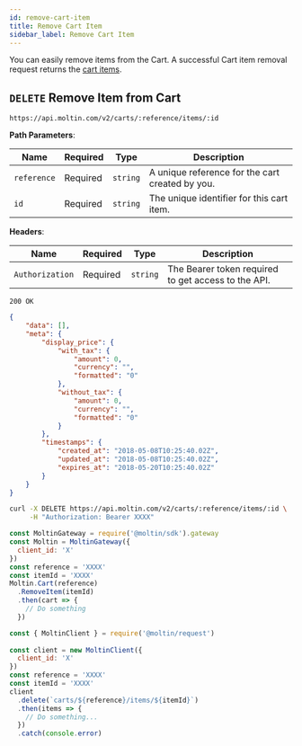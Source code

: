 ```yaml
---
id: remove-cart-item
title: Remove Cart Item
sidebar_label: Remove Cart Item
---
```


You can easily remove items from the Cart. A successful Cart item removal request returns the [cart items](index.md).

## `DELETE` Remove Item from Cart

```http
https://api.moltin.com/v2/carts/:reference/items/:id
```

<!--DOCUSAURUS_CODE_TABS-->

<!-- Request -->

**Path Parameters**:

| Name | Required | Type | Description |
| --- | --- | --- | --- |
| `reference` | Required | `string` | A unique reference for the cart created by you. |
| `id` | Required | `string` | The unique identifier for this cart item. |

**Headers**:

| Name | Required | Type | Description |
| --- | --- | --- | --- |
| `Authorization` | Required | `string` | The Bearer token required to get access to the API. |


<!-- Response -->

`200 OK`


```json
{
    "data": [],
    "meta": {
        "display_price": {
            "with_tax": {
                "amount": 0,
                "currency": "",
                "formatted": "0"
            },
            "without_tax": {
                "amount": 0,
                "currency": "",
                "formatted": "0"
            }
        },
        "timestamps": {
            "created_at": "2018-05-08T10:25:40.02Z",
            "updated_at": "2018-05-08T10:25:40.02Z",
            "expires_at": "2018-05-20T10:25:40.02Z"
        }
    }
}
```

<!--END_DOCUSAURUS_CODE_TABS-->

<!--DOCUSAURUS_CODE_TABS-->

<!--cURL-->

```bash
curl -X DELETE https://api.moltin.com/v2/carts/:reference/items/:id \
     -H "Authorization: Bearer XXXX"
```

<!--JavaScript SDK-->

```javascript
const MoltinGateway = require('@moltin/sdk').gateway
const Moltin = MoltinGateway({
  client_id: 'X'
})
const reference = 'XXXX'
const itemId = 'XXXX'
Moltin.Cart(reference)
  .RemoveItem(itemId)
  .then(cart => {
    // Do something
  })
```

<!--Node.js SDK-->

```javascript
const { MoltinClient } = require('@moltin/request')
​
const client = new MoltinClient({
  client_id: 'X'
})
const reference = 'XXXX'
const itemId = 'XXXX'
client
  .delete(`carts/${reference}/items/${itemId}`)
  .then(items => {
    // Do something...
  })
  .catch(console.error)
```

<!--END_DOCUSAURUS_CODE_TABS-->
